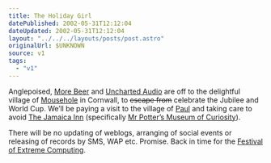 ```yaml
---
title: The Holiday Girl
datePublished: 2002-05-31T12:12:04
dateUpdated: 2002-05-31T12:12:04
layout: "../../../layouts/posts/post.astro"
originalUrl: $UNKNOWN
source: v1
tags:
  - "v1"
---
```


Anglepoised, [More Beer][1] and [Uncharted Audio][2] are off to the delightful village of [Mousehole][3] in Cornwall, to <s>escape from</s> celebrate the Jubilee and World Cup. We&#8217;ll be paying a visit to the village of [Paul][4] and taking care to avoid [The Jamaica Inn][5] (specifically [Mr Potter&#8217;s Museum of Curiosity][6]).

There will be no updating of weblogs, arranging of social events or releasing of records by SMS, WAP etc. Promise. Back in time for the [Festival of Extreme Computing][7].

[1]: http://groups.yahoo.com/group/morebeer/ "More Beer: a mailing list"
[2]: http://www.unchartedaudio.com/ "Uncharted Audio: a record label"
[3]: http://www.cornishlight.co.uk/mousehole.htm "Mousehole: A short guide with pictures by Cornish Light"
[4]: http://www.cornwall-info.co.uk/towns.asp?town=Penzance "Paul: Torched by Spanish ships in 1595"
[5]: http://www.jamaicainn.co.uk/ "The Jamaica Inn"
[6]: http://www.jamaicainn.co.uk/PotterMuseum.htm "Mr Potter's Museum of Curiosity"
[7]: http://www.xcom2002.com/ "Extreme Computing 2002 (should be back in time for it, anyway. not necessarily attending)"
